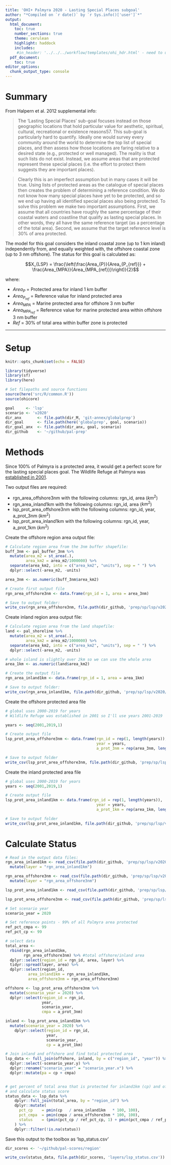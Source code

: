 ```yaml
---
title: 'OHI+ Palmyra 2020 - Lasting Special Places subgoal'
author: "*Compiled on `r date()` by `r Sys.info()['user']`*"
output: 
  html_document:
    toc: true
    number_sections: true
    theme: cerulean
    highlight: haddock
    includes: 
     #in_header: '../../../workflow/templates/ohi_hdr.html' - need to update this
  pdf_document:
    toc: true
editor_options: 
  chunk_output_type: console
---
```


# Summary

From Halpern et al. 2012 supplemental info: 

> The ‘Lasting Special Places’ sub-goal focuses instead on those geographic locations that hold particular value for aesthetic, spiritual, cultural, recreational or existence reasons57. This sub-goal is particularly hard to quantify. Ideally one would survey every community around the world to determine the top list of special places, and then assess how those locations are faring relative to a desired state (e.g., protected or well managed). The reality is that such lists do not exist. Instead, we assume areas that are protected represent these special places (i.e. the effort to protect them suggests they are important places).

> Clearly this is an imperfect assumption but in many cases it will be true. Using lists of protected areas as the catalogue of special places then creates the problem of determining a reference condition. We do not know how many special places have yet to be protected, and so we end up having all identified special places also being protected. To solve this problem we make two important assumptions. First, we assume that all countries have roughly the same percentage of their coastal waters and coastline that qualify as lasting special places. In other words, they all have the same reference target (as a percentage of the total area). Second, we assume that the target reference level is 30% of area protected.

The model for this goal considers the inland coastal zone (up to 1 km inland) independently from, and equally weighted with, the offshore coastal zone (up to 3 nm offshore).  The status for this goal is calculated as:

$$X_{LSP} = \frac{\left(\frac{Area_{P}}{Area_{P_{ref}}} + \frac{Area_{MPA}}{Area_{MPA_{ref}}}\right)}{2}$$  


where: 

* $Area_{P}$ = Protected area for inland 1 km buffer
* ${Area_{P_{ref}}}$ = Reference value for inland protected area
* $Area_{MPA}$ = Marine protected area for offshore 3 nm buffer
* ${Area_{MPA_{ref}}}$ = Reference value for marine protected area within offshore 3 nm buffer
* $Ref$ = 30% of total area within buffer zone is protected

***

# Setup

```r

knitr::opts_chunk$set(echo = FALSE)

library(tidyverse)
library(sf)
library(here)

# Set filepaths and source functions
source(here('src/R/common.R'))
source(ohicore)

goal     <- 'lsp'
scenario <- 'v2020'
dir_anx       <- file.path(dir_M, 'git-annex/globalprep') 
dir_goal      <- file.path(here('globalprep', goal, scenario)) 
dir_goal_anx  <- file.path(dir_anx, goal, scenario)
dir_github    <- '~/github/pal-prep'

```

# Methods

Since 100% of Palmyra is a protected area, it would get a perfect score for the lasting special places goal. The Wildlife Refuge at Palmyra was [established in 2001](https://www.fisheries.noaa.gov/pacific-islands/habitat-conservation/pacific-remote-islands-marine-national-monument).    

Two output files are required: 

 * rgn_area_offshore3nm with the following columns: rgn_id, area ($km^2$)   
 * rgn_area_inland1km with the following columns: rgn_id, area ($km^2$)   
 * lsp_prot_area_offshore3nm with the following columns: rgn_id, year, a_prot_3nm ($km^2$)  
 * lsp_prot_area_inland1km with the following columns: rgn_id, year, a_prot_1km ($km^2$)   
 
Create the offshore region area output file:  
```r

# Calculate region area from the 3nm buffer shapefile:
buff_3nm <- pal_buffer_3nm %>% 
  mutate(area_m2 = st_area(.),
         area_km2 = area_m2/1000000) %>%
  separate(area_km2, into = c("area_km2", "units"), sep = " ") %>%
  dplyr::select(-area_m2, -units)

area_3nm <- as.numeric(buff_3nm$area_km2)

# Create first output file
rgn_area_offshore3nm <- data.frame(rgn_id = 1, area = area_3nm)

# Save to output folder:
write_csv(rgn_area_offshore3nm, file.path(dir_github, 'prep/sp/lsp/v2020/output/rgn_area_offshore3nm'))
```

Create inland region area output file:  
```r

# Calculate region area from the land shapefile:
land <- pal_shoreline %>% 
  mutate(area_m2 = st_area(.),
         area_km2 = area_m2/1000000) %>%
  separate(area_km2, into = c("area_km2", "units"), sep = " ") %>%
  dplyr::select(-area_m2, -units)

# whole island is slightly over 2km so we can use the whole area 
area_1km <- as.numeric(land$area_km2)

# Create the output file
rgn_area_inland1km <- data.frame(rgn_id = 1, area = area_1km)

# Save to output folder:
write_csv(rgn_area_inland1km, file.path(dir_github, 'prep/sp/lsp/v2020/output/rgn_area_inland1km'))
```

Create the offshore protected area file
```r
# global uses 2000-2019 for years
# Wildlife Refuge was established in 2001 so I'll use years 2001-2019

years <- seq(2001,2019,1)

# Create output file
lsp_prot_area_offshore3nm <- data.frame(rgn_id = rep(1, length(years)),
                                        year = years,
                                        a_prot_3nm = rep(area_3nm, length(years)))

# Save to output folder
write_csv(lsp_prot_area_offshore3nm, file.path(dir_github, 'prep/sp/lsp/v2020/output/lsp_prot_area_offshore3nm'))
```

Create the inland protected area file
```r
# global uses 2000-2019 for years
years <- seq(2001,2019,1)

# Create output file
lsp_prot_area_inland1km <- data.frame(rgn_id = rep(1, length(years)),
                                        year = years,
                                        a_prot_1km = rep(area_1km, length(years)))

# Save to output folder
write_csv(lsp_prot_area_inland1km, file.path(dir_github, 'prep/sp/lsp/v2020/output/lsp_prot_area_inland1km'))
```

# Calculate Status 

```r
# Read in the output data files:  
rgn_area_inland1km <- read_csv(file.path(dir_github, 'prep/sp/lsp/v2020/output/rgn_area_inland1km')) %>% 
  mutate(layer = "rgn_area_inland1km")

rgn_area_offshore3nm <- read_csv(file.path(dir_github, 'prep/sp/lsp/v2020/output/rgn_area_offshore3nm')) %>% 
  mutate(layer = "rgn_area_offshore3nm")

lsp_prot_area_inland1km <- read_csv(file.path(dir_github, 'prep/sp/lsp/v2020/output/lsp_prot_area_inland1km'))

lsp_prot_area_offshore3nm <- read_csv(file.path(dir_github, 'prep/sp/lsp/v2020/output/lsp_prot_area_offshore3nm'))

# Set scenario year 
scenario_year = 2020

# Set reference points - 99% of all Palmyra area protected 
ref_pct_cmpa <- 99
ref_pct_cp <- 99

# select data
total_area <-
  rbind(rgn_area_inland1km,
        rgn_area_offshore3nm) %>% #total offshore/inland area 
  dplyr::select(region_id = rgn_id, area, layer) %>%
  tidyr::spread(layer, area) %>%
  dplyr::select(region_id,
          area_inland1km = rgn_area_inland1km,
          area_offshore3nm = rgn_area_offshore3nm)

offshore <- lsp_prot_area_offshore3nm %>%
  mutate(scenario_year = 2020) %>% 
  dplyr::select(region_id = rgn_id,
                year,
                scenario_year, 
                cmpa = a_prot_3nm)

inland <- lsp_prot_area_inland1km %>%
  mutate(scenario_year = 2020) %>% 
    dplyr::select(region_id = rgn_id,
                  year, 
                  scenario_year,
                  cp = a_prot_1km)

# Join inland and offshore and find total protected area 
lsp_data <- full_join(offshore, inland, by = c("region_id", "year")) %>% 
  dplyr::select(-scenario_year.y) %>% 
  dplyr::rename("scenario_year" = "scenario_year.x") %>% 
  dplyr::mutate(pa = cp + cmpa)


# get percent of total area that is protected for inland1km (cp) and offshore3nm (cmpa) per year
# and calculate status score
status_data <- lsp_data %>%
    dplyr::full_join(total_area, by = "region_id") %>%
    dplyr::mutate(
      pct_cp    = pmin(cp   / area_inland1km   * 100, 100),
      pct_cmpa  = pmin(cmpa / area_offshore3nm * 100, 100),
      status    = (pmin(pct_cp / ref_pct_cp, 1) + pmin(pct_cmpa / ref_pct_cmpa, 1)) / 2
    ) %>%
    dplyr::filter(!is.na(status))
```

Save this output to the toolbox as 'lsp_status.csv'
```r
dir_scores <- '~/github/pal-scores/region'

write_csv(status_data, file.path(dir_scores, 'layers/lsp_status.csv'))
```

